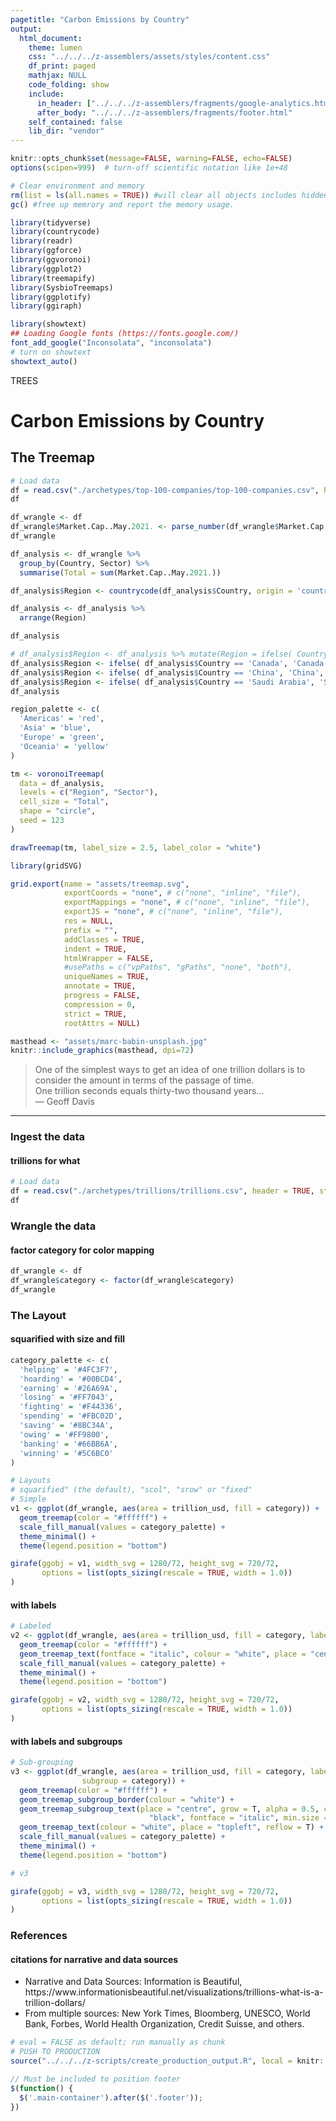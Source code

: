 ```yaml
---
pagetitle: "Carbon Emissions by Country"
output:
  html_document:
    theme: lumen
    css: "../../../z-assemblers/assets/styles/content.css"
    df_print: paged
    mathjax: NULL
    code_folding: show
    include:
      in_header: ["../../../z-assemblers/fragments/google-analytics.html", "../../../z-assemblers/fragments/header.html"]
      after_body: "../../../z-assemblers/fragments/footer.html"
    self_contained: false
    lib_dir: "vendor"
---
```


```r

knitr::opts_chunk$set(message=FALSE, warning=FALSE, echo=FALSE)
options(scipen=999)  # turn-off scientific notation like 1e+48

# Clear environment and memory
rm(list = ls(all.names = TRUE)) #will clear all objects includes hidden objects.
gc() #free up memrory and report the memory usage.

library(tidyverse)
library(countrycode)
library(readr)
library(ggforce)
library(ggvoronoi)
library(ggplot2)
library(treemapify)
library(SysbioTreemaps)
library(ggplotify)
library(ggiraph)

library(showtext)
## Loading Google fonts (https://fonts.google.com/)
font_add_google("Inconsolata", "inconsolata")
# turn on showtext
showtext_auto()

```

<div class="activity">
TREES  
</div>

# Carbon Emissions by Country
## The Treemap

```r

# Load data
df = read.csv("./archetypes/top-100-companies/top-100-companies.csv", header = TRUE, stringsAsFactors = FALSE)  # read text file 
df

df_wrangle <- df
df_wrangle$Market.Cap..May.2021. <- parse_number(df_wrangle$Market.Cap..May.2021.)
df_wrangle

df_analysis <- df_wrangle %>% 
  group_by(Country, Sector) %>% 
  summarise(Total = sum(Market.Cap..May.2021.))

df_analysis$Region <- countrycode(df_analysis$Country, origin = 'country.name', destination = 'un.region.name') 

df_analysis <- df_analysis %>%
  arrange(Region)

df_analysis

# df_analysis$Region <- df_analysis %>% mutate(Region = ifelse( Country == 'Canada', 'Canada', as.character(df_analysis$Region)))
df_analysis$Region <- ifelse( df_analysis$Country == 'Canada', 'Canada', as.character(df_analysis$Region))
df_analysis$Region <- ifelse( df_analysis$Country == 'China', 'China', as.character(df_analysis$Region))
df_analysis$Region <- ifelse( df_analysis$Country == 'Saudi Arabia', 'Saudi Arabia', as.character(df_analysis$Region))
df_analysis

region_palette <- c(
  'Americas' = 'red',
  'Asia' = 'blue',
  'Europe' = 'green',
  'Oceania' = 'yellow'
)

tm <- voronoiTreemap(
  data = df_analysis,
  levels = c("Region", "Sector"),
  cell_size = "Total",
  shape = "circle",
  seed = 123
)

drawTreemap(tm, label_size = 2.5, label_color = "white")

library(gridSVG)

grid.export(name = "assets/treemap.svg",
            exportCoords = "none", # c("none", "inline", "file"),
            exportMappings = "none", # c("none", "inline", "file"),
            exportJS = "none", # c("none", "inline", "file"),
            res = NULL,
            prefix = "",
            addClasses = TRUE,
            indent = TRUE,
            htmlWrapper = FALSE,
            #usePaths = c("vpPaths", "gPaths", "none", "both"),
            uniqueNames = TRUE,
            annotate = TRUE,
            progress = FALSE,
            compression = 0,
            strict = TRUE,
            rootAttrs = NULL)


```



```r

masthead <- "assets/marc-babin-unsplash.jpg"
knitr::include_graphics(masthead, dpi=72)

```

> One of the simplest ways to get an idea of one trillion dollars is to consider the amount in terms of the passage of time.\
  One trillion seconds equals thirty-two thousand years...\
--- Geoff Davis\

***

### Ingest the data
#### trillions for what


```r

# Load data
df = read.csv("./archetypes/trillions/trillions.csv", header = TRUE, stringsAsFactors = FALSE)  # read text file 
df

```


### Wrangle the data
#### factor category for color mapping


```r

df_wrangle <- df
df_wrangle$category <- factor(df_wrangle$category)
df_wrangle

```



### The Layout
#### squarified with size and fill


```r

category_palette <- c(
  'helping' = '#4FC3F7',
  'hoarding' = '#00BCD4',
  'earning' = '#26A69A',
  'losing' = '#FF7043',
  'fighting' = '#F44336',
  'spending' = '#FBC02D',
  'saving' = '#8BC34A',
  'owing' = '#FF9800',
  'banking' = '#66BB6A',
  'winning' = '#5C6BC0'
)

# Layouts
# squarified" (the default), "scol", "srow" or "fixed"
# Simple
v1 <- ggplot(df_wrangle, aes(area = trillion_usd, fill = category)) +
  geom_treemap(color = "#ffffff") +
  scale_fill_manual(values = category_palette) +
  theme_minimal() +
  theme(legend.position = "bottom")

girafe(ggobj = v1, width_svg = 1280/72, height_svg = 720/72,
       options = list(opts_sizing(rescale = TRUE, width = 1.0))
)

```


#### with labels


```r

# Labeled
v2 <- ggplot(df_wrangle, aes(area = trillion_usd, fill = category, label = what)) +
  geom_treemap(color = "#ffffff") +
  geom_treemap_text(fontface = "italic", colour = "white", place = "centre", grow = TRUE) +
  scale_fill_manual(values = category_palette) +
  theme_minimal() +
  theme(legend.position = "bottom")

girafe(ggobj = v2, width_svg = 1280/72, height_svg = 720/72,
       options = list(opts_sizing(rescale = TRUE, width = 1.0))
)

```


#### with labels and subgroups


```r

# Sub-grouping
v3 <- ggplot(df_wrangle, aes(area = trillion_usd, fill = category, label = what,
                subgroup = category)) +
  geom_treemap(color = "#ffffff") +
  geom_treemap_subgroup_border(colour = "white") +
  geom_treemap_subgroup_text(place = "centre", grow = T, alpha = 0.5, colour =
                               "black", fontface = "italic", min.size = 0) +
  geom_treemap_text(colour = "white", place = "topleft", reflow = T) +
  scale_fill_manual(values = category_palette) +
  theme_minimal() +
  theme(legend.position = "bottom")

# v3

girafe(ggobj = v3, width_svg = 1280/72, height_svg = 720/72,
       options = list(opts_sizing(rescale = TRUE, width = 1.0))
)

```


### References
#### citations for narrative and data sources

* Narrative and Data Sources: Information is Beautiful, https://www.informationisbeautiful.net/visualizations/trillions-what-is-a-trillion-dollars/
* From multiple sources: New York Times, Bloomberg, UNESCO, World Bank, Forbes, World Health Organization, Credit Suisse, and others.


```r

# eval = FALSE as default; run manually as chunk
# PUSH TO PRODUCTION
source("../../../z-scripts/create_production_output.R", local = knitr::knit_global())

```


```js

// Must be included to position footer
$(function() {
  $('.main-container').after($('.footer'));
})

```
